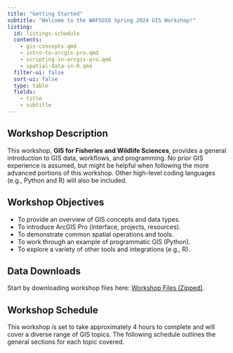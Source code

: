 ```yaml
---
title: "Getting Started"
subtitle: "Welcome to the WAFSGSO Spring 2024 GIS Workshop!"
listing: 
  id: listings-schedule
  contents:
    - gis-concepts.qmd
    - intro-to-arcgis-pro.qmd
    - scripting-in-arcgis-pro.qmd
    - spatial-data-in-R.qmd
  filter-ui: false
  sort-ui: false
  type: table
  fields: 
    - title
    - subtitle
---
```


## Workshop Description

This workshop, **GIS for Fisheries and Wildlife Sciences**, provides a general introduction to GIS data, workflows, and programming. No prior GIS experience is assumed, but might be helpful when following the more advanced portions of this workshop. Other high-level coding languages (e.g., Python and R) will also be included.

## Workshop Objectives

-   To provide an overview of GIS concepts and data types.
-   To introduce ArcGIS Pro (interface, projects, resources).
-   To demonstrate common spatial operations and tools.
-   To work through an example of programmatic GIS (Python).
-   To explore a variety of other tools and integrations (e.g., R).

## Data Downloads

Start by downloading workshop files here: [Workshop Files (Zipped)]().

## Workshop Schedule

This workshop is set to take approximately 4 hours to complete and will cover a diverse range of GIS topics. The following schedule outlines the general sections for each topic covered.

::: {#listings-schedule}
:::